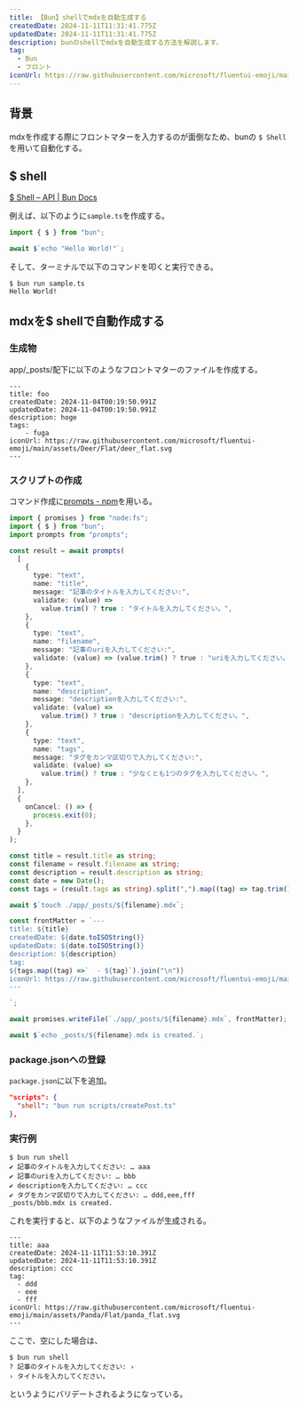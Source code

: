 ```yaml
---
title: 【Bun】shellでmdxを自動生成する
createdDate: 2024-11-11T11:31:41.775Z
updatedDate: 2024-11-11T11:31:41.775Z
description: bunのshellでmdxを自動生成する方法を解説します。
tag:
  - Bun
  - フロント
iconUrl: https://raw.githubusercontent.com/microsoft/fluentui-emoji/main/assets/Cat/Flat/cat_flat.svg
---
```


## 背景

mdxを作成する際にフロントマターを入力するのが面倒なため、bunの `$ Shell` を用いて自動化する。

## $ shell

[$ Shell – API | Bun Docs](https://bun.sh/docs/runtime/shell)

例えば、以下のように`sample.ts`を作成する。

```ts title="sample.ts"
import { $ } from "bun";

await $`echo "Hello World!"`; 
```

そして、ターミナルで以下のコマンドを叩くと実行できる。

```shellsession title="ターミナル"
$ bun run sample.ts
Hello World!
```

## mdxを$ shellで自動作成する

### 生成物

app/_posts/配下に以下のようなフロントマターのファイルを作成する。

```mdx
---
title: foo
createdDate: 2024-11-04T00:19:50.991Z
updatedDate: 2024-11-04T00:19:50.991Z
description: hoge
tags:
    - fuga
iconUrl: https://raw.githubusercontent.com/microsoft/fluentui-emoji/main/assets/Deer/Flat/deer_flat.svg
---
```

### スクリプトの作成

コマンド作成に[prompts - npm](https://www.npmjs.com/package/prompts)を用いる。

```ts showLineNumbers title="script/createPost.ts"
import { promises } from "node:fs";
import { $ } from "bun";
import prompts from "prompts";

const result = await prompts(
  [
    {
      type: "text",
      name: "title",
      message: "記事のタイトルを入力してください:",
      validate: (value) =>
        value.trim() ? true : "タイトルを入力してください。",
    },
    {
      type: "text",
      name: "filename",
      message: "記事のuriを入力してください:",
      validate: (value) => (value.trim() ? true : "uriを入力してください。"),
    },
    {
      type: "text",
      name: "description",
      message: "descriptionを入力してください:",
      validate: (value) =>
        value.trim() ? true : "descriptionを入力してください。",
    },
    {
      type: "text",
      name: "tags",
      message: "タグをカンマ区切りで入力してください:",
      validate: (value) =>
        value.trim() ? true : "少なくとも1つのタグを入力してください。",
    },
  ],
  {
    onCancel: () => {
      process.exit(0);
    },
  }
);

const title = result.title as string;
const filename = result.filename as string;
const description = result.description as string;
const date = new Date();
const tags = (result.tags as string).split(",").map((tag) => tag.trim());

await $`touch ./app/_posts/${filename}.mdx`;

const frontMatter = `---
title: ${title}
createdDate: ${date.toISOString()}
updatedDate: ${date.toISOString()}
description: ${description}
tag:
${tags.map((tag) =>`  - ${tag}`).join("\n")}
iconUrl: https://raw.githubusercontent.com/microsoft/fluentui-emoji/main/assets/Panda/Flat/panda_flat.svg
---

`;

await promises.writeFile(`./app/_posts/${filename}.mdx`, frontMatter);

await $`echo _posts/${filename}.mdx is created.`;
```

### package.jsonへの登録

`package.json`に以下を追加。

```json title="package.json"
"scripts": {
  "shell": "bun run scripts/createPost.ts"
},
```

### 実行例

```shellsession
$ bun run shell
✔ 記事のタイトルを入力してください: … aaa
✔ 記事のuriを入力してください: … bbb
✔ descriptionを入力してください: … ccc
✔ タグをカンマ区切りで入力してください: … ddd,eee,fff
_posts/bbb.mdx is created.
```

これを実行すると、以下のようなファイルが生成される。

```mdx title="bbb.mdx"
---
title: aaa
createdDate: 2024-11-11T11:53:10.391Z
updatedDate: 2024-11-11T11:53:10.391Z
description: ccc
tag:
  - ddd
  - eee
  - fff
iconUrl: https://raw.githubusercontent.com/microsoft/fluentui-emoji/main/assets/Panda/Flat/panda_flat.svg
---
```

ここで、空にした場合は、

```sellsession title="ターミナル"
$ bun run shell
? 記事のタイトルを入力してください: › 
› タイトルを入力してください。
```

というようにバリデートされるようになっている。
